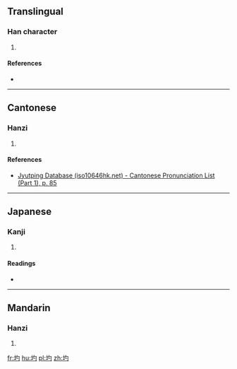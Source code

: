 ==Translingual==

===Han character===
{{Han char|rn=32|rad=土|as=03|sn=6|four=4712<sub>0</sub>|canj=土心戈 (GPI)|ids=⿰[[土]][[勺]]}}

# {{defn|Han|sort=土03}}

====References====
* {{Han ref|kx=0224.160|dkj=04895|dj=0459.010|hdz=10420.050|uh=5734|ud=22324|bh=C9CA|bd=51658}}

----

==Cantonese==

===Hanzi===
{{yue-hanzi|jyut=[[zoek3]]|y=jeuk3}}

# {{defn|lang=yue|sort=土03}}

====References====
* [http://www.iso10646hk.net/jp/document/download.jsp Jyutping Database (iso10646hk.net) - Cantonese Pronunciation List (Part 1), p. 85]

----

==Japanese==

===Kanji===
{{ja-kanji|grade=|rs=土03}}

# {{defn|lang=ja|sort=土03}}

====Readings====
* {{ja-readings|on=[[しゃく]] (shaku), [[さく]] (saku)|kun=[[あと]] (ato)}}

----

==Mandarin==

===Hanzi===
{{cmn-hanzi|pin=[[zhuó]] ([[zhuo2]])|wg=cho<sup>2</sup>}}

# {{defn|lang=cmn|sort=土03}}

[[fr:圴]]
[[hu:圴]]
[[pl:圴]]
[[zh:圴]]